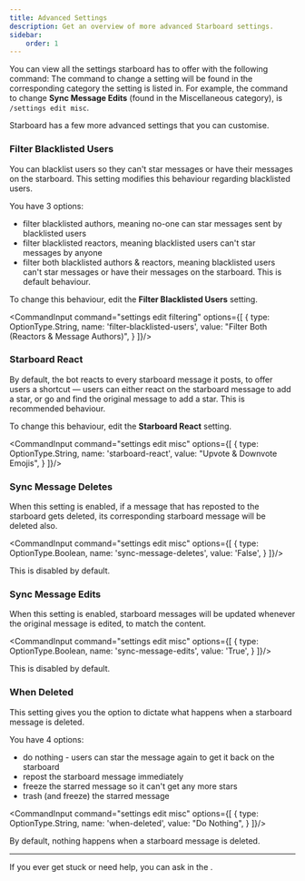 ```yaml
---
title: Advanced Settings
description: Get an overview of more advanced Starboard settings.
sidebar:
    order: 1
---
```



You can view all the settings starboard has to offer with the following command:
<CommandInput command="settings view" />
The command to change a setting will be found in the corresponding category the setting is listed in.
For example, the command to change **Sync Message Edits** (found in the Miscellaneous category), is  `/settings edit misc`.

Starboard has a few more advanced settings that you can customise.


### Filter Blacklisted Users

You can blacklist users so they can't star messages or have their messages on the starboard.
This setting modifies this behaviour regarding blacklisted users.

You have 3 options:
- filter blacklisted authors, meaning no-one can star messages sent by blacklisted users
- filter blacklisted reactors, meaning blacklisted users can't star messages by anyone
- filter both blacklisted authors & reactors, meaning blacklisted users can't star messages or have their messages on the starboard. This is default behaviour.

To change this behaviour, edit the **Filter Blacklisted Users** setting.

<CommandInput command="settings edit filtering" options={[
    {
        type: OptionType.String,
        name: 'filter-blacklisted-users',
        value: "Filter Both (Reactors & Message Authors)",
    }
]}/>

### Starboard React

By default, the bot reacts to every starboard message it posts, to offer users a shortcut — users can either react on the starboard message to add a star, or go and find the original message to add a star. This is recommended behaviour.

To change this behaviour, edit the **Starboard React** setting.

<CommandInput command="settings edit misc" options={[
    {
        type: OptionType.String,
        name: 'starboard-react',
        value: "Upvote & Downvote Emojis",
    }
]}/>

### Sync Message Deletes

When this setting is enabled, if a message that has reposted to the starboard gets deleted, its corresponding starboard message will be deleted also.

<CommandInput command="settings edit misc" options={[
    {
        type: OptionType.Boolean,
        name: 'sync-message-deletes',
        value: 'False',
    }
]}/>

This is disabled by default.

### Sync Message Edits

When this setting is enabled, starboard messages will be updated whenever the original message is edited, to match the content.

<CommandInput command="settings edit misc" options={[
    {
        type: OptionType.Boolean,
        name: 'sync-message-edits',
        value: 'True',
    }
]}/>

This is disabled by default.

### When Deleted

This setting gives you the option to dictate what happens when a starboard message is deleted.

You have 4 options:
- do nothing - users can star the message again to get it back on the starboard
- repost the starboard message immediately
- freeze the starred message so it can't get any more stars
- trash (and freeze) the starred message

<CommandInput command="settings edit misc" options={[
    {
        type: OptionType.String,
        name: 'when-deleted',
        value: "Do Nothing",
    }
]}/>

By default, nothing happens when a starboard message is deleted.

---

<Aside type="tip">
    If you ever get stuck or need help, you can ask in the <ExternalLink type={LinkType.Support}/>.
</Aside>
